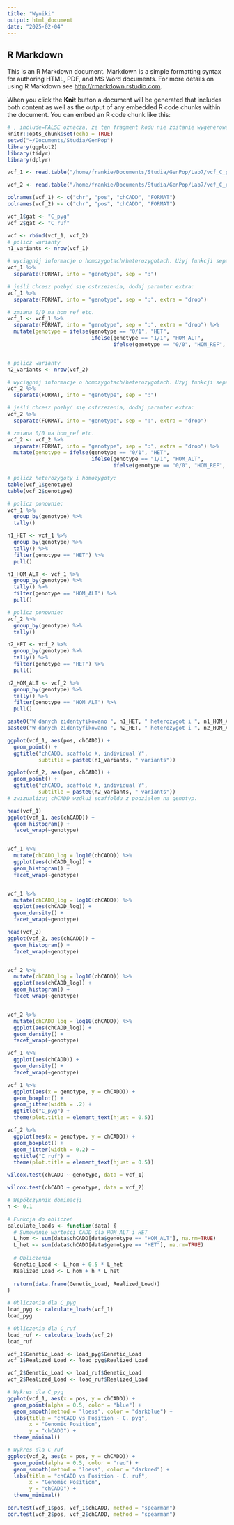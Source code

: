 ```yaml
---
title: "Wyniki"
output: html_document
date: "2025-02-04"
---
```



## R Markdown

This is an R Markdown document. Markdown is a simple formatting syntax for authoring HTML, PDF, and MS Word documents. For more details on using R Markdown see <http://rmarkdown.rstudio.com>.

When you click the **Knit** button a document will be generated that includes both content as well as the output of any embedded R code chunks within the document. You can embed an R code chunk like this:
```r
# , include=FALSE oznacza, że ten fragment kodu nie zostanie wygenerowany w raporcie
knitr::opts_chunk$set(echo = TRUE)
setwd("~/Documents/Studia/GenPop")
library(ggplot2)
library(tidyr)
library(dplyr)

```



```r
vcf_1 <- read.table("/home/frankie/Documents/Studia/GenPop/Lab7/vcf_C_pyg_26_forward_indelRm_intersect_annotated_SNP_is_alt.bed")[,c(1,3,6,20)]

vcf_2 <- read.table("/home/frankie/Documents/Studia/GenPop/Lab7/vcf_C_ruf_09_forward_indelRm_intersect_annotated_SNP_is_alt.bed")[,c(1,3,6,20)]

colnames(vcf_1) <- c("chr", "pos", "chCADD", "FORMAT")
colnames(vcf_2) <- c("chr", "pos", "chCADD", "FORMAT")

vcf_1$gat <- "C_pyg"
vcf_2$gat <- "C_ruf"

vcf <- rbind(vcf_1, vcf_2)
# policz warianty
n1_variants <- nrow(vcf_1)

# wyciągnij informacje o homozygotach/heterozygotach. Użyj funkcji separate z paczki tidyr. 
vcf_1 %>%
  separate(FORMAT, into = "genotype", sep = ":")

# jeśli chcesz pozbyć się ostrzeżenia, dodaj paramter extra:
vcf_1 %>%
  separate(FORMAT, into = "genotype", sep = ":", extra = "drop") 

# zmiana 0/0 na hom_ref etc. 
vcf_1 <- vcf_1 %>%
  separate(FORMAT, into = "genotype", sep = ":", extra = "drop") %>%
  mutate(genotype = ifelse(genotype == "0/1", "HET", 
                           ifelse(genotype == "1/1", "HOM_ALT", 
                                  ifelse(genotype == "0/0", "HOM_REF", "error"))))


# policz warianty
n2_variants <- nrow(vcf_2)

# wyciągnij informacje o homozygotach/heterozygotach. Użyj funkcji separate z paczki tidyr. 
vcf_2 %>%
  separate(FORMAT, into = "genotype", sep = ":")

# jeśli chcesz pozbyć się ostrzeżenia, dodaj paramter extra:
vcf_2 %>%
  separate(FORMAT, into = "genotype", sep = ":", extra = "drop") 

# zmiana 0/0 na hom_ref etc. 
vcf_2 <- vcf_2 %>%
  separate(FORMAT, into = "genotype", sep = ":", extra = "drop") %>%
  mutate(genotype = ifelse(genotype == "0/1", "HET", 
                           ifelse(genotype == "1/1", "HOM_ALT", 
                                  ifelse(genotype == "0/0", "HOM_REF", "error"))))

# policz heterozygoty i homozygoty:
table(vcf_1$genotype)
table(vcf_2$genotype)

# policz ponownie:
vcf_1 %>%
  group_by(genotype) %>%
  tally()

n1_HET <- vcf_1 %>%
  group_by(genotype) %>%
  tally() %>%
  filter(genotype == "HET") %>%
  pull()

n1_HOM_ALT <- vcf_1 %>%
  group_by(genotype) %>%
  tally() %>%
  filter(genotype == "HOM_ALT") %>%
  pull()

# policz ponownie:
vcf_2 %>%
  group_by(genotype) %>%
  tally()

n2_HET <- vcf_2 %>%
  group_by(genotype) %>%
  tally() %>%
  filter(genotype == "HET") %>%
  pull()

n2_HOM_ALT <- vcf_2 %>%
  group_by(genotype) %>%
  tally() %>%
  filter(genotype == "HOM_ALT") %>%
  pull()

paste0("W danych zidentyfikowano ", n1_HET, " heterozygot i ", n1_HOM_ALT, " homozygot.")
paste0("W danych zidentyfikowano ", n2_HET, " heterozygot i ", n2_HOM_ALT, " homozygot.")

```

```r
ggplot(vcf_1, aes(pos, chCADD)) +
  geom_point() +
  ggtitle("chCADD, scaffold X, individual Y", 
          subtitle = paste0(n1_variants, " variants"))

ggplot(vcf_2, aes(pos, chCADD)) +
  geom_point() +
  ggtitle("chCADD, scaffold X, individual Y", 
          subtitle = paste0(n2_variants, " variants"))
# zwizualizuj chCADD wzdłuż scaffoldu z podziałem na genotyp.
```
```r
head(vcf_1)
ggplot(vcf_1, aes(chCADD)) +
  geom_histogram() +
  facet_wrap(~genotype)


vcf_1 %>%
  mutate(chCADD_log = log10(chCADD)) %>%
  ggplot(aes(chCADD_log)) +
  geom_histogram() +
  facet_wrap(~genotype)


vcf_1 %>%
  mutate(chCADD_log = log10(chCADD)) %>%
  ggplot(aes(chCADD_log)) +
  geom_density() +
  facet_wrap(~genotype)
```
```r
head(vcf_2)
ggplot(vcf_2, aes(chCADD)) +
  geom_histogram() +
  facet_wrap(~genotype)


vcf_2 %>%
  mutate(chCADD_log = log10(chCADD)) %>%
  ggplot(aes(chCADD_log)) +
  geom_histogram() +
  facet_wrap(~genotype)


vcf_2 %>%
  mutate(chCADD_log = log10(chCADD)) %>%
  ggplot(aes(chCADD_log)) +
  geom_density() +
  facet_wrap(~genotype)
```
```r
vcf_1 %>%
  ggplot(aes(chCADD)) +
  geom_density() +
  facet_wrap(~genotype)

vcf_1 %>%
  ggplot(aes(x = genotype, y = chCADD)) +
  geom_boxplot() +
  geom_jitter(width = .2) +
  ggtitle("C_pyg") +
  theme(plot.title = element_text(hjust = 0.5))

vcf_2 %>%
  ggplot(aes(x = genotype, y = chCADD)) +
  geom_boxplot() +
  geom_jitter(width = 0.2) +
  ggtitle("C_ruf") +
  theme(plot.title = element_text(hjust = 0.5))

wilcox.test(chCADD ~ genotype, data = vcf_1)

wilcox.test(chCADD ~ genotype, data = vcf_2)
```

```r
# Współczynnik dominacji
h <- 0.1  

# Funkcja do obliczeń
calculate_loads <- function(data) {
  # Sumowanie wartości CADD dla HOM_ALT i HET
  L_hom <- sum(data$chCADD[data$genotype == "HOM_ALT"], na.rm=TRUE)
  L_het <- sum(data$chCADD[data$genotype == "HET"], na.rm=TRUE)
  
  # Obliczenia
  Genetic_Load <- L_hom + 0.5 * L_het
  Realized_Load <- L_hom + h * L_het
  
  return(data.frame(Genetic_Load, Realized_Load))
}

# Obliczenia dla C_pyg
load_pyg <- calculate_loads(vcf_1)
load_pyg

# Obliczenia dla C_ruf
load_ruf <- calculate_loads(vcf_2)
load_ruf

vcf_1$Genetic_Load <- load_pyg$Genetic_Load
vcf_1$Realized_Load <- load_pyg$Realized_Load

vcf_2$Genetic_Load <- load_ruf$Genetic_Load
vcf_2$Realized_Load <- load_ruf$Realized_Load

# Wykres dla C_pyg
ggplot(vcf_1, aes(x = pos, y = chCADD)) +
  geom_point(alpha = 0.5, color = "blue") +
  geom_smooth(method = "loess", color = "darkblue") +
  labs(title = "chCADD vs Position - C. pyg",
       x = "Genomic Position",
       y = "chCADD") +
  theme_minimal()

# Wykres dla C_ruf
ggplot(vcf_2, aes(x = pos, y = chCADD)) +
  geom_point(alpha = 0.5, color = "red") +
  geom_smooth(method = "loess", color = "darkred") +
  labs(title = "chCADD vs Position - C. ruf",
       x = "Genomic Position",
       y = "chCADD") +
  theme_minimal()

cor.test(vcf_1$pos, vcf_1$chCADD, method = "spearman")
cor.test(vcf_2$pos, vcf_2$chCADD, method = "spearman")

```
